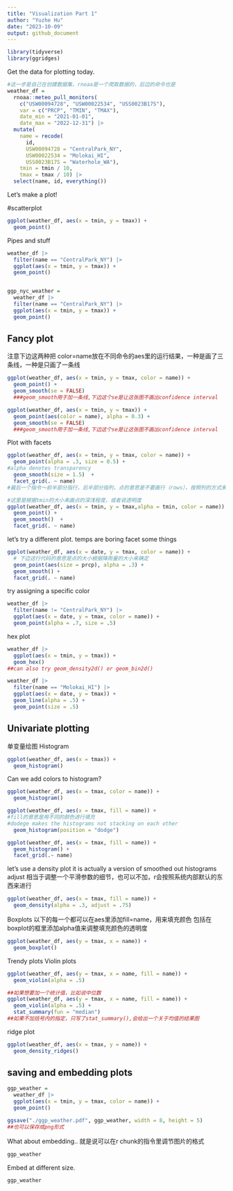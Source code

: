 ```yaml
---
title: "Visualization Part 1"
author: "Yuzhe Hu"
date: "2023-10-09"
output: github_document
---
```


```r
library(tidyverse)
library(ggridges)
```

Get the data for plotting today.

```r
#这一步是自己在创建数据集，rnoaa是一个爬取数据的，后边的命令也是
weather_df = 
  rnoaa::meteo_pull_monitors(
    c("USW00094728", "USW00022534", "USS0023B17S"),
    var = c("PRCP", "TMIN", "TMAX"), 
    date_min = "2021-01-01",
    date_max = "2022-12-31") |>
  mutate(
    name = recode(
      id, 
      USW00094728 = "CentralPark_NY", 
      USW00022534 = "Molokai_HI",
      USS0023B17S = "Waterhole_WA"),
    tmin = tmin / 10,
    tmax = tmax / 10) |>
  select(name, id, everything())
```


Let's make a plot!

#scatterplot
```r
ggplot(weather_df, aes(x = tmin, y = tmax)) + 
  geom_point()
```

Pipes and stuff

```r
weather_df |> 
  filter(name == "CentralPark_NY") |> 
  ggplot(aes(x = tmin, y = tmax)) + 
  geom_point()


ggp_nyc_weather = 
  weather_df |> 
  filter(name == "CentralPark_NY") |> 
  ggplot(aes(x = tmin, y = tmax)) + 
  geom_point()
```

## Fancy plot
注意下边这两种把 color=name放在不同命令的aes里的运行结果，一种是画了三条线，一种是只画了一条线
```r
ggplot(weather_df, aes(x = tmin, y = tmax, color = name)) + 
  geom_point() +
  geom_smooth(se = FALSE)
  ###geom_smooth用于加一条线,下边这个se是让这张图不画出confidence interval
```

```r
ggplot(weather_df, aes(x = tmin, y = tmax)) + 
  geom_point(aes(color = name), alpha = 0.3) +
  geom_smooth(se = FALSE)
  ###geom_smooth用于加一条线,下边这个se是让这张图不画出confidence interval
```

Plot with facets

```r
ggplot(weather_df, aes(x = tmin, y = tmax, color = name)) + 
  geom_point(alpha = .3, size = 0.5) + 
#alpha denotes transparency
  geom_smooth(size = 1.5)  + 
  facet_grid(. ~ name)
#最后一个指令～前半部分指行，后半部分指列，点的意思是不要画行（rows），按照列的方式来画，同样可以尝试将指令更改为(name～.)
```

```r
#这里是根据tmin的大小来画点的深浅程度，或者说透明度
ggplot(weather_df, aes(x = tmin, y = tmax,alpha = tmin, color = name)) + 
  geom_point() + 
  geom_smooth()  + 
  facet_grid(. ~ name)
```

let's try a different plot. temps are boring
facet some things

```r
ggplot(weather_df, aes(x = date, y = tmax, color = name)) + 
  # 下边这行代码的意思是点的大小根据降雨量的大小来确定
  geom_point(aes(size = prcp), alpha = .3) + 
  geom_smooth() + 
  facet_grid(. ~ name)
```


try assigning a specific color

```r
weather_df |> 
  filter(name != "CentralPark_NY") |> 
  ggplot(aes(x = date, y = tmax, color = name)) + 
  geom_point(alpha = .7, size = .5)
```


hex plot 
```r
weather_df |> 
  ggplot(aes(x = tmin, y = tmax)) + 
  geom_hex() 
##can also try geom_density2d() or geom_bin2d()
```

```r
weather_df |> 
  filter(name == "Molokai_HI") |> 
  ggplot(aes(x = date, y = tmax)) + 
  geom_line(alpha = .5) + 
  geom_point(size = .5)
```



## Univariate plotting
单变量绘图
Histogram
```r
ggplot(weather_df, aes(x = tmax)) + 
  geom_histogram()
```

Can we add colors to histogram?

```r
ggplot(weather_df, aes(x = tmax, color = name)) + 
  geom_histogram()
```


```r
ggplot(weather_df, aes(x = tmax, fill = name)) + 
#fill的意思是用不同的颜色进行填充
#dodege makes the histograms not stacking on each other
  geom_histogram(position = "dodge")
```
```r
ggplot(weather_df, aes(x = tmax, fill = name)) + 
  geom_histogram() +
  facet_grid(.~ name)

```

let's use a density plot 
it is actually a version of smoothed out histograms
adjust 相当于调整一个平滑参数的细节，也可以不加，r会按照系统内部默认的东西来进行
```r
ggplot(weather_df, aes(x = tmax, fill = name)) + 
  geom_density(alpha = .3, adjust = .75)
```


Boxplots
以下的每一个都可以在aes里添加fill=name，用来填充颜色
包括在boxplot的框里添加alpha值来调整填充颜色的透明度
```r
ggplot(weather_df, aes(y = tmax, x = name)) + 
  geom_boxplot()
```
Trendy plots
Violin plots
```r
ggplot(weather_df, aes(y = tmax, x = name, fill = name)) + 
  geom_violin(alpha = .5)
```

```r
##如果想要加一个统计值，比如说中位数
ggplot(weather_df, aes(y = tmax, x = name, fill = name)) + 
  geom_violin(alpha = .5) +
  stat_summary(fun = "median")
##如果不加括号内的指定，只写了stat_summary(),会给出一个关于均值的结果图
```

ridge plot

```r
ggplot(weather_df, aes(x = tmax, y = name)) + 
  geom_density_ridges()
```


## saving and embedding plots


```r
ggp_weather =   
  weather_df |> 
  ggplot(aes(x = tmin, y = tmax, color = name)) + 
  geom_point()

ggsave("./ggp_weather.pdf", ggp_weather, width = 8, height = 5)
##也可以保存成png形式
```

What about embedding..
就是说可以在r chunk的指令里调节图片的格式
```r
ggp_weather
```

Embed at different size.
```r
ggp_weather
```